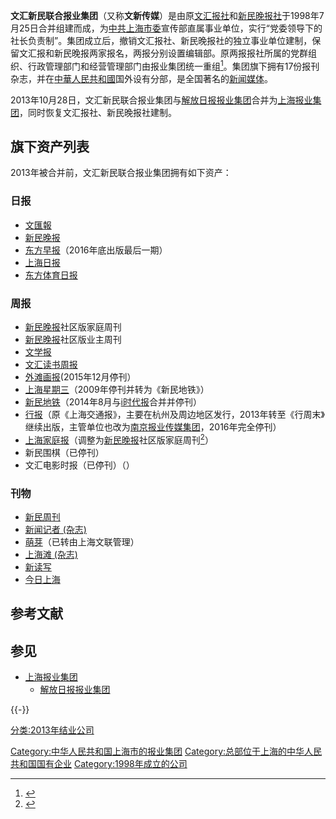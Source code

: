 '''文汇新民联合报业集团'''（又称'''文新传媒'''）是由原[[文匯報_(上海)|文汇报社]]和[[新民晚报|新民晚报社]]于1998年7月25日合并组建而成，为[[中共上海市委|中共上海市委]]宣传部直属事业单位，实行“党委领导下的社长负责制”。集团成立后，撤销文汇报社、新民晚报社的独立事业单位建制，保留文汇报和新民晚报两家报名，两报分别设置编辑部。原两报报社所属的党群组织、行政管理部门和经营管理部门由报业集团统一重组<ref>{{cite web|title=一、文汇新民联合报业集团成立|url=http://www.shtong.gov.cn/Newsite/node2/node2245/node4522/node10088/node63756/userobject1ai9170.html|publisher=上海市地方志办公室|date=|accessdate=2018-04-29|archive-date=2016-04-25|archive-url=https://web.archive.org/web/20160425113245/http://www.shtong.gov.cn/Newsite/node2/node2245/node4522/node10088/node63756/userobject1ai9170.html|dead-url=no}}</ref>。集团旗下拥有17份报刊杂志，并在[[中華人民共和國|中華人民共和國]]国外设有分部，是全国著名的[[新闻媒体|新闻媒体]]。

2013年10月28日，文汇新民联合报业集团与[[解放日报报业集团|解放日报报业集团]]合并为[[上海报业集团|上海报业集团]]，同时恢复文汇报社、新民晚报社建制。

== 旗下资产列表 ==
2013年被合并前，文汇新民联合报业集团拥有如下资产：
=== 日报 ===
*[[文匯報_(上海)|文匯報]]
*[[新民晚报|新民晚报]]
*[[东方早报|东方早报]]（2016年底出版最后一期）
*[[上海日报|上海日报]]
*[[东方体育日报|东方体育日报]]

=== 周报 ===
*[[新民晚报|新民晚报]]社区版家庭周刊
*[[新民晚报|新民晚报]]社区版业主周刊
*[[文学报|文学报]]
*[[文汇读书周报|文汇读书周报]]
*[[外滩画报|外滩画报]](2015年12月停刊）
*[[上海星期三|上海星期三]]（2009年停刊并转为《新民地铁》）
*[[新民地铁|新民地铁]]（2014年8月与[[i时代报|i时代报]]合并并停刊）
*[[行报|行报]]（原《上海交通报》，主要在杭州及周边地区发行，2013年转至《行周末》继续出版，主管单位也改为[[南京报业传媒集团|南京报业传媒集团]]，2016年完全停刊）
*[[上海家庭报|上海家庭报]]（调整为[[新民晚报|新民晚报]]社区版家庭周刊<ref>{{cite web|title=20年前的《上海家庭报》|url=http://xmwb.xinmin.cn/home/html/2012-10/24/content_14_2.htm|publisher=[[新民晚报|新民晚报]]社区版家庭周刊|date=2012-10-24|accessdate=2018-08-21|archive-date=2018-08-21|archive-url=https://web.archive.org/web/20180821124924/http://xmwb.xinmin.cn/home/html/2012-10/24/content_14_2.htm|dead-url=no}}</ref>）
*新民围棋（已停刊）
*文汇电影时报（已停刊）（{{NLC|001759725}}）

=== 刊物 ===
*[[新民周刊|新民周刊]]
*[[新闻记者_(杂志)|新闻记者 (杂志)]]
*[[萌芽|萌芽]]（已转由上海文联管理）
*[[上海滩_(杂志)|上海滩 (杂志)]]
*[[新读写|新读写]]
*[[今日上海|今日上海]]

== 参考文献 ==
{{Reflist}}

== 参见 ==
{{Portal box|中华人民共和国|上海}}
* [[上海报业集团|上海报业集团]]
**[[解放日报报业集团|解放日报报业集团]]
{{-}}
{{上海报业集团}}

[[Category:中华人民共和国上海市的报业集团|Category:中华人民共和国上海市的报业集团]]
[[Category:总部位于上海的中华人民共和国国有企业|Category:总部位于上海的中华人民共和国国有企业]]
[[Category:1998年成立的公司|Category:1998年成立的公司]]
[[分类:2013年结业公司|分类:2013年结业公司]]